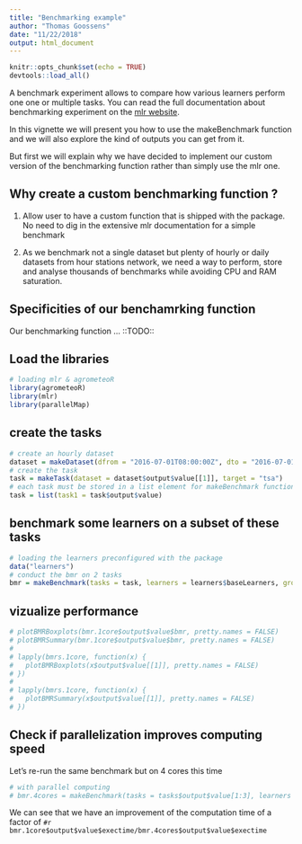 ```yaml
---
title: "Benchmarking example"
author: "Thomas Goossens"
date: "11/22/2018"
output: html_document
---
```


```r
knitr::opts_chunk$set(echo = TRUE)
devtools::load_all()
```

A benchmark experiment allows to compare how various learners perform one one or multiple tasks.
You can read the full documentation about benchmarking experiment on the [mlr website](https://mlr.mlr-org.com/articles/tutorial/benchmark_experiments.html).

In this vignette we will present you how to use the makeBenchmark function and we will also explore the kind of outputs you can get from it.

But first we will explain why we have decided to implement our custom version of the benchmarking function rather than simply use the mlr one.

## Why create a custom benchmarking function ? 

1. Allow user to have a custom function that is shipped with the package. No need to dig in the extensive mlr documentation for a simple benchmark

2. As we benchmark not a single dataset but plenty of hourly or daily datasets from hour stations network, we need a way to perform, store and analyse thousands of benchmarks while avoiding CPU and RAM saturation.

## Specificities of our benchamrking function

Our benchmarking function ... ::TODO::

## Load the libraries

```r
# loading mlr & agrometeoR
library(agrometeoR)
library(mlr)
library(parallelMap)
```


## create the tasks
```r
# create an hourly dataset
dataset = makeDataset(dfrom = "2016-07-01T08:00:00Z", dto = "2016-07-01T08:00:00Z")
# create the task
task = makeTask(dataset = dataset$output$value[[1]], target = "tsa")
# each task must be stored in a list element for makeBenchmark function
task = list(task1 = task$output$value)

```

## benchmark some learners on a subset of these tasks

```r
# loading the learners preconfigured with the package
data("learners")
# conduct the bmr on 2 tasks
bmr = makeBenchmark(tasks = task, learners = learners$baseLearners, grouping = 1, cpus = 4, path = "./output/")
```


## vizualize performance 
```r
# plotBMRBoxplots(bmr.1core$output$value$bmr, pretty.names = FALSE)
# plotBMRSummary(bmr.1core$output$value$bmr, pretty.names = FALSE)
# 
# lapply(bmrs.1core, function(x) {
#   plotBMRBoxplots(x$output$value[[1]], pretty.names = FALSE)
# })
# 
# lapply(bmrs.1core, function(x) {
#   plotBMRSummary(x$output$value[[1]], pretty.names = FALSE)
# })
```

## Check if parallelization improves computing speed

Let's re-run the same benchmark but on 4 cores this time

```r
# with parallel computing
# bmr.4cores = makeBenchmark(tasks = tasks$output$value[1:3], learners = learners, cpus = 4)
```

We can see that we have an improvement of the computation time of a factor of `#r bmr.1core$output$value$exectime/bmr.4cores$output$value$exectime`

